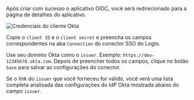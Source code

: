 Após criar com sucesso o aplicativo OIDC, você será redirecionado para a página de detalhes do aplicativo.

<img src="/img/assets/okta_client_credentials.webp" alt="Credenciais do cliente Okta" />

Copie o `client ID` e o `client secret` e preencha os campos correspondentes na aba `Connection` do conector SSO do Logto.

Use seu domínio Okta como o `issuer`. Exemplo: `https://dev-12345678.okta.com`. Depois de preencher todos os campos, clique no botão `Save` para salvar as configurações do conector.

Se o link do `issuer` que você forneceu for válido, você verá uma lista completa analisada das configurações do IdP Okta mostrada abaixo do campo `issuer`.

